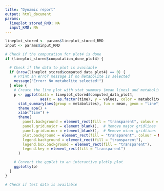 ```yaml
---
title: "Dynamic report"
output: html_document
params:
  lineplot_stored_RMD: NA
  input_RMD: NA
---
```


```r
lineplot_stored <- params$lineplot_stored_RMD
input <- params$input_RMD

```

```r
# Check if the computation for plot4 is done
if (lineplot_stored$computation_done_plot4) {

  # Check if the data to plot is available
  if (nrow(lineplot_stored$computed_data_plot4) == 0) {
    # Print an error message if no metabolite is selected
    message("Error: No metabolite selected!")
  } else {
    # Create the line plot with stat_summary (mean lines) and metabolites coloring
    p <- ggplot(data = lineplot_stored$computed_data_plot4, 
                aes(x = as.factor(time), y = values, color = metabolites)) +
      stat_summary(aes(group = metabolites), fun = mean, geom = "line") +
      theme_apa() +
      xlab("time") +
      theme(
        panel.background = element_rect(fill = "transparent", colour = NA),  # Avoid drawing panel outline
        panel.grid.major = element_blank(),  # Remove major gridlines
        panel.grid.minor = element_blank(),  # Remove minor gridlines
        plot.background = element_rect(fill = "transparent", colour = NA),  # Avoid drawing plot outline
        legend.background = element_rect(fill = "transparent"),
        legend.box.background = element_rect(fill = "transparent"),
        legend.key = element_rect(fill = "transparent")
      )

    # Convert the ggplot to an interactive plotly plot
    ggplotly(p)
  }
}
```


```r
# Check if test data is available

```

```r


```


```r

```


